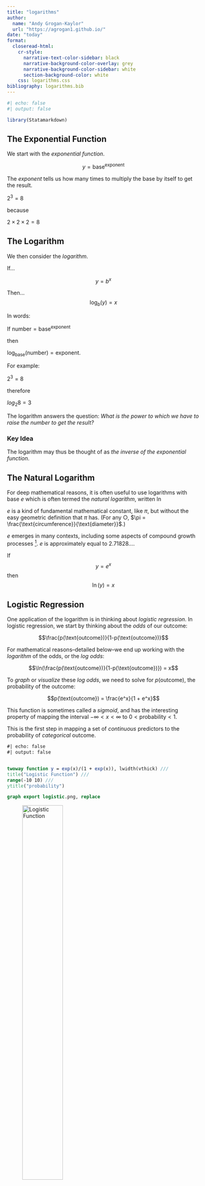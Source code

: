 ```yaml
---
title: "logarithms"
author: 
  name: "Andy Grogan-Kaylor" 
  url: "https://agrogan1.github.io/"
date: "today"
format:
  closeread-html:
    cr-style:
      narrative-text-color-sidebar: black
      narrative-background-color-overlay: grey
      narrative-background-color-sidebar: white
      section-background-color: white
    css: logarithms.css
bibliography: logarithms.bib
---
```


```r
#| echo: false
#| output: false

library(Statamarkdown)

```

:::{.cr-section}

## The Exponential Function

:::{focus-on="cr-exponential"}
We start with the *exponential function*.
:::

:::{#cr-exponential .scale-to-fill}
$$y = \text{base}^{\text{exponent}}$$
:::

:::{focus-on="cr-exponential-definition"}
The *exponent* tells us how many times to multiply the base by itself to get the result. 
:::

:::{#cr-exponential-definition .scale-to-fill}
$2^3 = 8$ 

because 

$2 \times 2 \times 2 = 8$
:::

## The Logarithm

:::{focus-on="cr-logarithm-if"}
We then consider the *logarithm*. 
:::

:::{#cr-logarithm-if .scale-to-fill}
If... 

$$y = b^x$$
:::

:::{focus-on="cr-logarithm-then"}

:::

:::{#cr-logarithm-then .scale-to-fill}
Then... $$\log_b(y) = x$$
:::

:::{focus-on="cr-logarithm-words"}
In words:
:::

:::{#cr-logarithm-words .scale-to-fill}
If $\text{number} = \text{base}^{\text{exponent}}$ 

then 

$\log_{\text{base}}(\text{number}) = \text{exponent}$. 
:::

:::{focus-on="cr-logarithm-example"}
For example: 
:::

:::{#cr-logarithm-example .scale-to-fill}
$2^3 = 8$

therefore 

$log_2 8 = 3$
:::

:::{focus-on="cr-logarithm-question"}
The logarithm answers the question: *What is the power to which we have to raise the number to get the result?* 
:::

:::{#cr-logarithm-question .scale-to-fill}
::: {.callout-tip}
### Key Idea
The logarithm may thus be thought of as *the inverse of the exponential function*. 
:::
:::

## The Natural Logarithm

For deep mathematical reasons, it is often useful to use logarithms with base $e$ which is often termed the *natural logarithm*, written $\ln$

$e$ is a kind of fundamental mathematical constant, like $\pi$, but without the easy geometric definition that $\pi$ has. (For any $\bigcirc$, $\pi = \frac{\text{circumference}}{\text{diameter}}$.) 

$e$ emerges in many contexts, including some aspects of compound growth processes [^e]. $e$ is approximately equal to 2.71828....

[^e]: A common definition of $e$ is $$e = \lim_{n \to \infty} \left(1 + \frac{1}{n} \right)^n$$

If $$y = e^x$$ then $$\ln(y) = x$$

## Logistic Regression

One application of the logarithm is in thinking about *logistic regression*. In logistic regression, we start by thinking about the *odds* of our outcome: 

$$\frac{p(\text{outcome})}{1-p(\text{outcome})}$$

For mathematical reasons--detailed below--we end up working with the *logarithm* of the odds, or the *log odds*:

$$\ln(\frac{p(\text{outcome})}{1-p(\text{outcome})}) = x$$

:::{focus-on="cr-solve-for-y"}
To *graph* or *visualize* these *log odds*, we need to solve for $p(\text{outcome})$, the probability of the outcome:
:::

:::{#cr-solve-for-y .scale-to-fill}
$$p(\text{outcome}) = \frac{e^x}{1 + e^x}$$
:::

:::{focus-on="cr-sigmoid"}
This function is sometimes called a *sigmoid*, and has the interesting property of mapping the interval $- \infty < x < \infty$ to $0 < \text{probability} < 1$. 

This is the first step in mapping a set of *continuous* predictors to the probability of *categorical* outcome.
:::

:::{#cr-sigmoid .scale-to-fill}
```stata
#| echo: false
#| output: false


twoway function y = exp(x)/(1 + exp(x)), lwidth(vthick) /// 
title("Logistic Function") ///
range(-10 10) ///
ytitle("probability")

graph export logistic.png, replace


```

![Logistic Function](logistic.png){width=50%}
:::

## Logarithmic Spiral

:::{focus-on="cr-logarithmic-spiral"}
An interesting sidenote is that the logarithm forms the basis of the logarithmic spiral. The equation for a logarithmic spiral in polar coordinates is: $r = ae^{b \theta}$, where $\theta$ is the angle, $r$ is the radius, and $a$ and $b$ are constants. 
:::

:::{#cr-logarithmic-spiral .scale-to-fill}
![Desmos Graph of Logarithmic Spiral](desmos-graph.png){width=30%}
:::

:::{focus-on="cr-logarithmic-spiral-2"}
Logarithmic spirals can be found in nature in the *nautilus shell*, and in *sunflowers* and in the *flight of hawks*.
:::

:::{#cr-logarithmic-spiral-2 .scale-to-fill}
::: {layout-ncol=3}
![Nautilus Shell, Courtesy Wikipedia](NautilusCutawayLogarithmicSpiral.jpg)

![Sunflower, Courtesy Wikipedia](Sunflower_sky_backdrop.jpg)

![Spiral Flight of Hawk from @Livio2002](hawk.png)
:::
:::

:::

